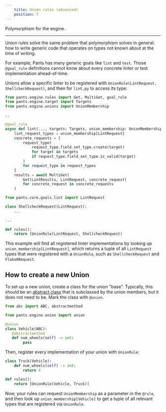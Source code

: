 ```yaml
---
    title: Union rules (advanced)
    position: 7
---
```



Polymorphism for the engine.

---

Union rules solve the same problem that polymorphism solves in general: how to write generic code that operates on types not known about at the time of writing.

For example, Pants has many generic goals like `lint` and `test`. Those `@goal_rule` definitions cannot know about every concrete linter or test implementation ahead-of-time.

Unions allow a specific linter to be registered with `UnionRule(LintRequest, ShellcheckRequest)`, and then for `lint.py` to access its type:

<Tabs>
<TabItem value="pants/core/goals/lint.py" label="pants/core/goals/lint.py">

```python
from pants.engine.rules import Get, MultiGet, goal_rule
from pants.engine.target import Targets
from pants.engine.unions import UnionMembership

..

@goal_rule
async def lint(..., targets: Targets, union_membership: UnionMembership) -> Lint:
    lint_request_types = union_membership[LintRequest]
    concrete_requests = [
        request_type(
            request_type.field_set_type.create(target)
            for target in targets
            if request_type.field_set_type.is_valid(target)
        )
        for request_type in request_types
    ]
    results = await MultiGet(
        Get(LintResults, LintRequest, concrete_request)
        for concrete_request in concrete_requests
    )
```
</TabItem>
<TabItem value="pants-plugins/bash/shellcheck.py" label="pants-plugins/bash/shellcheck.py">

```python
from pants.core.goals.lint import LintRequest

class ShellcheckRequest(LintRequest):
    ...

...
  
def rules():
    return [UnionRule(LintRequest, ShellcheckRequest)
```
</TabItem>
</Tabs>

This example will find all registered linter implementations by looking up `union_membership[LintRequest]`, which returns a tuple of all `LintRequest` types that were registered with a `UnionRule`, such as `ShellcheckRequest` and `Flake8Request`.
## How to create a new Union
To set up a new union, create a class for the union "base". Typically, this should be an [abstract class](https://docs.python.org/3/library/abc.html) that is subclassed by the union members, but it does not need to be. Mark the class with `@union`.

```python
from abc import ABC, abstractmethod

from pants.engine.union import union

@union
class Vehicle(ABC):
   @abstractmethod
   def num_wheels(self) -> int:
        pass
```
 
Then, register every implementation of your union with `UnionRule`:

```python
class Truck(Vehicle):
    def num_wheels(self) -> int:
        return 4

def rules():
    return [UnionRule(Vehicle, Truck)]
```

Now, your rules can request `UnionMembership` as a parameter in the `@rule`, and then look up `union_membership[Vehicle]` to get a tuple of all relevant types that are registered via `UnionRule`.
